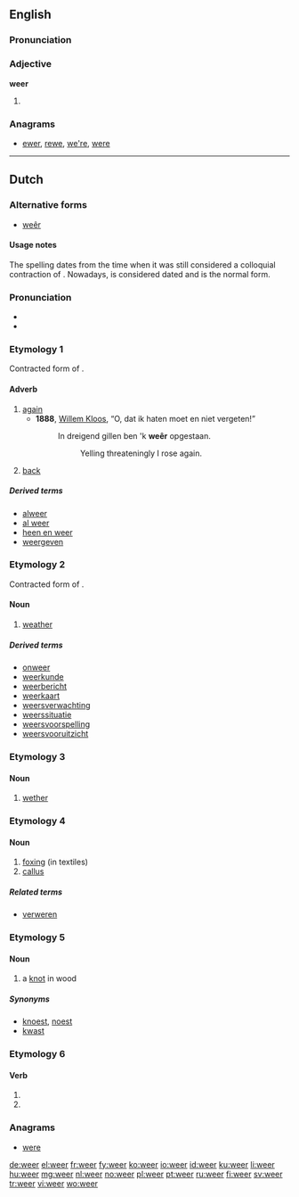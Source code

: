 {{also|weêr}}
==English==
===Pronunciation===
{{rfp|lang=en}}

===Adjective===
'''weer'''

# {{comparative of|wee|lang=English|POS=adjective}}

===Anagrams===
* [[ewer#English|ewer]], [[rewe#English|rewe]], [[we're#English|we're]], [[were#English|were]]

----

==Dutch==

===Alternative forms===
* [[weêr]] {{i|obsolete}}

====Usage notes====
The spelling {{term|weêr|lang=nl}} dates from the time when it was still considered a colloquial contraction of {{term|weder|lang=nl}}.  Nowadays, {{term|weder|lang=nl}} is considered dated and {{term||weer}} is the normal form.

===Pronunciation===
* {{IPA|/ʋɪːr/|/wɪːr/|lang=nl}}
* {{audio|Nl-weer.ogg|audio}}

===Etymology 1===
Contracted form of {{term|weder||again|lang=nl}}.

====Adverb====
{{infl|nl|adverb}}

# [[again]]
#* '''1888''', [[w:Willem Kloos|Willem Kloos]], “O, dat ik haten moet en niet vergeten!”
#*: In dreigend gillen ben 'k '''weêr''' opgestaan.
#*:: Yelling threateningly I rose again.
# [[back]]

=====Derived terms=====
* [[alweer]]
* [[al weer]]
* [[heen en weer]]
* [[weergeven]]

===Etymology 2===
Contracted form of {{term|weder||weather|lang=nl}}.

====Noun====
{{nl-noun|g=n|-|weertje}}

# [[weather]]

=====Derived terms=====
* [[onweer]]
* [[weerkunde]]
* [[weerbericht]]
* [[weerkaart]]
* [[weersverwachting]]
* [[weerssituatie]]
* [[weersvoorspelling]]
* [[weersvooruitzicht]]

===Etymology 3===
{{rfe|lang=nl}}

====Noun====
{{nl-noun|g=m|weren|weertje}}

# [[wether]]

===Etymology 4===
{{rfe|lang=nl}}

====Noun====
{{nl-noun2|n|-|-}}

# [[foxing]] (in textiles)
# [[callus]]

=====Related terms=====
* [[verweren]]

===Etymology 5===
{{rfe|lang=nl}}

====Noun====
{{nl-noun2|m|stem=we|ren|ertje}}

# a [[knot]] in wood

=====Synonyms=====
* [[knoest]], [[noest]]
* [[kwast]]

===Etymology 6===

====Verb====
{{infl|nl}}

# {{nl-verb-form|p=1|n=sg|t=pres|m=ind|weren}}
# {{nl-verb-form|m=imp|weren}}

===Anagrams===
* [[were#Dutch|were]]

[[de:weer]]
[[el:weer]]
[[fr:weer]]
[[fy:weer]]
[[ko:weer]]
[[io:weer]]
[[id:weer]]
[[ku:weer]]
[[li:weer]]
[[hu:weer]]
[[mg:weer]]
[[nl:weer]]
[[no:weer]]
[[pl:weer]]
[[pt:weer]]
[[ru:weer]]
[[fi:weer]]
[[sv:weer]]
[[tr:weer]]
[[vi:weer]]
[[wo:weer]]